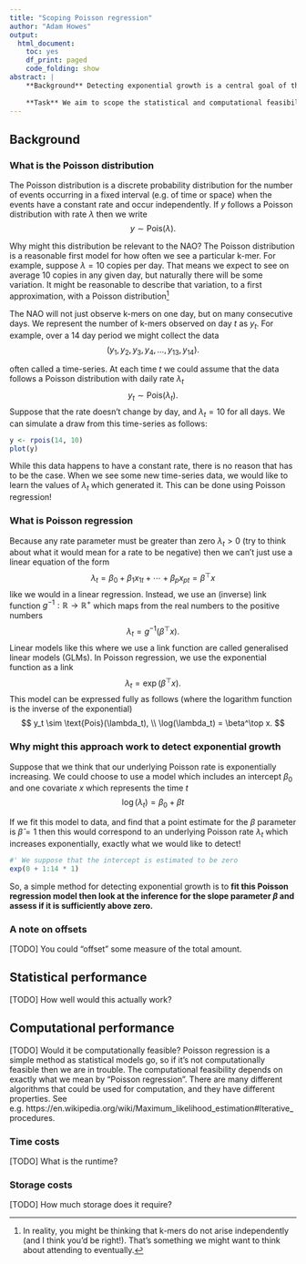 ```yaml
---
title: "Scoping Poisson regression"
author: "Adam Howes"
output:
  html_document:
    toc: yes
    df_print: paged
    code_folding: show
abstract: |
    **Background** Detecting exponential growth is a central goal of the Nucleic Acid Observatory (NAO). Regression using a Poisson generalised linear model (GLM) is possibly the simplest statistical approach to detecting exponential growth. 
    
    **Task** We aim to scope the statistical and computational feasibility of Poisson regression as a viable baseline method for exponential growth detection.
---
```


## Background

### What is the Poisson distribution

The Poisson distribution is a discrete probability distribution for the number of events occurring in a fixed interval (e.g. of time or space) when the events have a constant rate and occur independently.
If $y$ follows a Poisson distribution with rate $\lambda$ then we write
$$
y \sim \text{Pois}(\lambda).
$$

Why might this distribution be relevant to the NAO?
The Poisson distribution is a reasonable first model for how often we see a particular k-mer.
For example, suppose $\lambda = 10$ copies per day.
That means we expect to see on average 10 copies in any given day, but naturally there will be some variation.
It might be reasonable to describe that variation, to a first approximation, with a Poisson distribution^[In reality, you might be thinking that k-mers do not arise independently (and I think you’d be right!). That’s something we might want to think about attending to eventually.] 

<Insert R plot>

The NAO will not just observe k-mers on one day, but on many consecutive days.
We represent the number of k-mers observed on day $t$ as $y_t$.
For example, over a 14 day period we might collect the data
$$
(y_1 , y_2, y_3, y_4, \ldots, y_{13}, y_{14}).
$$

often called a time-series.
At each time $t$ we could assume that the data follows a Poisson distribution with daily rate $\lambda_t$
$$
y_t \sim \text{Pois}(\lambda_t).
$$
Suppose that the rate doesn’t change by day, and $\lambda_t = 10$ for all days.
We can simulate a draw from this time-series as follows:

```r
y <- rpois(14, 10)
plot(y)
```

While this data happens to have a constant rate, there is no reason that has to be the case.
When we see some new time-series data, we would like to learn the values of $\lambda_t$ which generated it.
This can be done using Poisson regression!

### What is Poisson regression

Because any rate parameter must be greater than zero $\lambda_t > 0$ (try to think about what it would mean for a rate to be negative) then we can’t just use a linear equation of the form
$$
\lambda_t= \beta_0 + \beta_1 x_{1t} + \cdots + \beta_{p}x_{pt} = \beta^\top x
$$
like we would in a linear regression.
Instead, we use an (inverse) link function $g^{-1}: \mathbb{R} \to \mathbb{R}^{+}$ which maps from the real numbers to the positive numbers
$$
\lambda_t = g^{-1}(\beta^\top x).
$$
Linear models like this where we use a link function are called generalised linear models (GLMs).
In Poisson regression, we use the exponential function as a link
$$
\lambda_t = \exp(\beta^\top x).
$$
This model can be expressed fully as follows (where the logarithm function is the inverse of the exponential)
$$
y_t \sim \text{Pois}(\lambda_t), \\
\log(\lambda_t) = \beta^\top x.
$$

### Why might this approach work to detect exponential growth

Suppose that we think that our underlying Poisson rate is exponentially increasing.
We could choose to use a model which includes an intercept $\beta_0$ and one covariate $x$ which represents the time $t$
$$
\log(\lambda_t) = \beta_0 + \beta t
$$

If we fit this model to data, and find that a point estimate for the $\beta$ parameter is $\hat \beta = 1$ then this would correspond to an underlying Poisson rate $\lambda_t$ which increases exponentially, exactly what we would like to detect!

```r
#' We suppose that the intercept is estimated to be zero
exp(0 + 1:14 * 1)
```

So, a simple method for detecting exponential growth is to **fit this Poisson regression model then look at the inference for the slope parameter $\beta$ and assess if it is sufficiently above zero.**

### A note on offsets

[TODO] You could "offset" some measure of the total amount.

## Statistical performance

[TODO] How well would this actually work?

## Computational performance

[TODO] Would it be computationally feasible?
Poisson regression is a simple method as statistical models go, so if it's not computationally feasible then we are in trouble.
The computational feasibility depends on exactly what we mean by "Poisson regression".
There are many different algorithms that could be used for computation, and they have different properties.
See e.g. https://en.wikipedia.org/wiki/Maximum_likelihood_estimation#Iterative_procedures.

### Time costs

[TODO] What is the runtime?

### Storage costs

[TODO] How much storage does it require?
